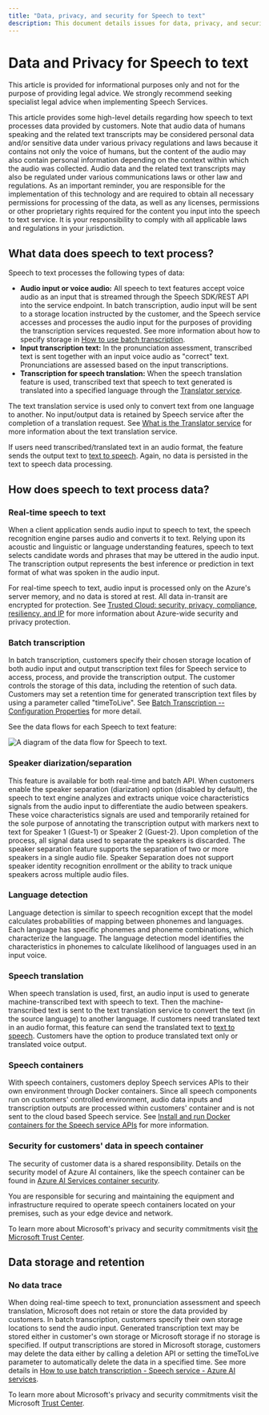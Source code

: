 ```yaml
---
title: "Data, privacy, and security for Speech to text"
description: This document details issues for data, privacy, and security for a Speech to text.
---
```


# Data and Privacy for Speech to text


<NonEnglishTranslation />

<Note>
This article is provided for informational purposes only and not for the purpose of providing legal advice. We strongly recommend seeking specialist legal advice when implementing Speech Services.
</Note>

This article provides some high-level details regarding how speech to text processes data provided by customers. Note that audio data of humans speaking and the related text transcripts may be considered personal data and/or sensitive data under various privacy regulations and laws because it contains not only the voice of humans, but the content of the audio may also contain personal information depending on the context within which the audio was collected. Audio data and the related text transcripts may also be regulated under various communications laws or other law and regulations. As an important reminder, you are responsible for the implementation of this technology and are required to obtain all necessary permissions for processing of the data, as well as any licenses, permissions or other proprietary rights required for the content you input into the speech to text service. It is your responsibility to comply with all applicable laws and regulations in your jurisdiction.

## What data does speech to text process?

Speech to text processes the following types of data:

- **Audio input or voice audio:**  All speech to text features accept voice audio as an input that is streamed through the Speech SDK/REST API into the service endpoint. In batch transcription, audio input will be sent to a storage location instructed by the customer, and the Speech service accesses and processes the audio input for the purposes of providing the transcription services requested. See more information about how to specify storage in [How to use batch transcription](/azure/cognitive-services/speech-service/batch-transcription).
- **Input transcription text:**  In the pronunciation assessment, transcribed text is sent together with an input voice audio as "correct" text. Pronunciations are assessed based on the input transcriptions.
- **Transcription for speech translation:**  When the speech translation feature is used, transcribed text that speech to text generated is translated into a specified language through the [Translator service](/azure/cognitive-services/translator/translator-info-overview).

The text translation service is used only to convert text from one language to another. No input/output data is retained by Speech service after the completion of a translation request. See [What is the Translator service](/azure/cognitive-services/translator/translator-info-overview) for more information about the text translation service.

If users need transcribed/translated text in an audio format, the feature sends the output text to [text to speech](/azure/cognitive-services/speech-service/text-to-speech). Again, no data is persisted in the text to speech data processing.

## How does speech to text process data?

### Real-time speech to text

When a client application sends audio input to speech to text, the speech recognition engine parses audio and converts it to text. Relying upon its acoustic and linguistic or language understanding features, speech to text selects candidate words and phrases that may be uttered in the audio input. The transcription output represents the best inference or prediction in text format of what was spoken in the audio input.

For real-time speech to text, audio input is processed only on the Azure's server memory, and no data is stored at rest. All data in-transit are encrypted for protection. See [Trusted Cloud: security, privacy, compliance, resiliency, and IP](https://azure.microsoft.com/blog/trusted-cloud-security-privacy-compliance-resiliency-and-ip/) for more information about Azure-wide security and privacy protection.

### Batch transcription

In batch transcription, customers specify their chosen storage location of both audio input and output transcription text files for Speech service to access, process, and provide the transcription output. The customer controls the storage of this data, including the retention of such data. Customers may set a retention time for generated transcription text files by using a parameter called "timeToLive". See [Batch Transcription -- Configuration Properties](/azure/cognitive-services/speech-service/batch-transcription#configuration-properties) for more detail.

See the data flows for each Speech to text feature: 

![A diagram of the data flow for Speech to text.](media/data-flow-speech-to-text.png "Speech to text data flow")

### Speaker diarization/separation

This feature is available for both real-time and batch API. When customers enable the speaker separation (diarization) option (disabled by default), the speech to text engine analyzes and extracts unique voice characteristics signals from the audio input to differentiate the audio between speakers. These voice characteristics signals are used and temporarily retained for the sole purpose of annotating the transcription output with markers next to text for Speaker 1 (Guest-1) or Speaker 2 (Guest-2). Upon completion of the process, all signal data used to separate the speakers is discarded. The speaker separation feature supports the separation of two or more speakers in a single audio file. Speaker Separation does not support speaker identity recognition enrollment or the ability to track unique speakers across multiple audio files.

### Language detection

Language detection is similar to speech recognition except that the model calculates probabilities of mapping between phonemes and languages. Each language has specific phonemes and phoneme combinations, which characterize the language. The language detection model identifies the characteristics in phonemes to calculate likelihood of languages used in an input voice.

### Speech translation

When speech translation is used, first, an audio input is used to generate machine-transcribed text with speech to text. Then the machine-transcribed text is sent to the text translation service to convert the text (in the source language) to another language. If customers need translated text in an audio format, this feature can send the translated text to [text to speech](/azure/cognitive-services/speech-service/text-to-speech). Customers have the option to produce translated text only or translated voice output.

### Speech containers

With speech containers, customers deploy Speech services APIs to their own environment through Docker containers. Since all speech components run on customers' controlled environment, audio data inputs and transcription outputs are processed within customers' container and is not sent to the cloud based Speech service. See [Install and run Docker containers for the Speech service APIs](/azure/cognitive-services/speech-service/speech-container-howto?tabs=stt%2Ccsharp%2Csimple-format) for more information.

### Security for customers' data in speech container

The security of customer data is a shared responsibility. Details on the security model of Azure AI containers, like the speech container can be found in [Azure AI Services container security](/azure/cognitive-services/cognitive-services-container-support?tabs=luis#azure-cognitive-services-container-security).

You are responsible for securing and maintaining the equipment and infrastructure required to operate speech containers located on your premises, such as your edge device and network.

To learn more about Microsoft's privacy and security commitments visit [the Microsoft Trust Center](https://www.microsoft.com/TrustCenter/CloudServices/Azure/default.aspx).

## Data storage and retention

### No data trace

When doing real-time speech to text, pronunciation assessment and speech translation, Microsoft does not retain or store the data provided by customers. In batch transcription, customers specify their own storage locations to send the audio input. Generated transcription text may be stored either in customer's own storage or Microsoft storage if no storage is specified. If output transcriptions are stored in Microsoft storage, customers may delete the data either by calling a deletion API or setting the timeToLive parameter to automatically delete the data in a specified time. See more details in [How to use batch transcription - Speech service - Azure AI services](/azure/cognitive-services/speech-service/batch-transcription).

To learn more about Microsoft's privacy and security commitments visit the Microsoft [Trust Center](https://www.microsoft.com/TrustCenter/CloudServices/Azure/default.aspx).
